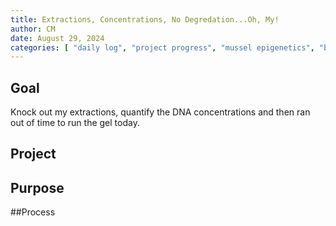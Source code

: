 ```yaml
---
title: Extractions, Concentrations, No Degredation...Oh, My!
author: CM
date: August 29, 2024
categories: [ "daily log", "project progress", "mussel epigenetics", "benchwork"]
---
```


## Goal

Knock out my extractions, quantify the DNA concentrations and then ran out of time to run the gel today.

## Project

## Purpose

##Process
